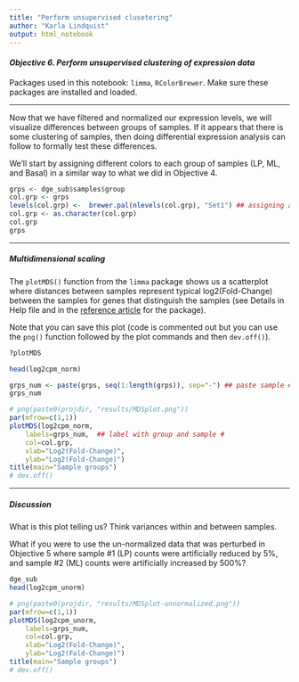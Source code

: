 ```yaml
---
title: "Perform unsupervised clusetering" 
author: "Karla Lindquist"
output: html_notebook
---
```


#### *Objective 6. Perform unsupervised clustering of expression data*

Packages used in this notebook: `limma`, `RColorBrewer`. Make sure these packages are installed and loaded.

------------------------------------------------------------------------

Now that we have filtered and normalized our expression levels, we will visualize differences between groups of samples. If it appears that there is some clustering of samples, then doing differential expression analysis can follow to formally test these differences.

We'll start by assigning different colors to each group of samples (LP, ML, and Basal) in a similar way to what we did in Objective 4.

```r
grps <- dge_sub$samples$group
col.grp <- grps
levels(col.grp) <-  brewer.pal(nlevels(col.grp), "Set1") ## assigning a color to each sample group using nlevels(col.grp)
col.grp <- as.character(col.grp)
col.grp 
grps
```

------------------------------------------------------------------------

##### Multidimensional scaling

The `plotMDS()` function from the `limma` package shows us a scatterplot where distances between samples represent typical log2(Fold-Change) between the samples for genes that distinguish the samples (see Details in Help file and in the [reference article](https://pubmed.ncbi.nlm.nih.gov/25605792/) for the package).

Note that you can save this plot (code is commented out but you can use the `png()` function followed by the plot commands and then `dev.off()`).

```r
?plotMDS

head(log2cpm_norm)

grps_num <- paste(grps, seq(1:length(grps)), sep="-") ## paste sample # next to group label
grps_num

# png(paste0(projdir, "results/MDSplot.png"))
par(mfrow=c(1,1))
plotMDS(log2cpm_norm, 
    labels=grps_num,  ## label with group and sample #
    col=col.grp,
    xlab="Log2(Fold-Change)",
    ylab="Log2(Fold-Change)")
title(main="Sample groups")
# dev.off()
```

------------------------------------------------------------------------

##### **Discussion**

What is this plot telling us? Think variances within and between samples.

What if you were to use the un-normalized data that was perturbed in Objective 5 where sample #1 (LP) counts were artificially reduced by 5%, and sample #2 (ML) counts were artificially increased by 500%?

```r
dge_sub
head(log2cpm_unorm)

# png(paste0(projdir, "results/MDSplot-unnormalized.png"))
par(mfrow=c(1,1))
plotMDS(log2cpm_unorm, 
    labels=grps_num, 
    col=col.grp,
    xlab="Log2(Fold-Change)",
    ylab="Log2(Fold-Change)")
title(main="Sample groups")
# dev.off()
```

